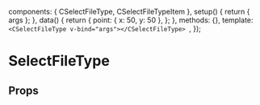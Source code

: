 
<Meta of={SelectFileTypeStories} />

  components: { CSelectFileType, CSelectFileTypeItem },
  setup() {
    return { args };
  },
  data() {
    return {
      point: { x: 50, y: 50 },
    };
  },
  methods: {},
  template: `<CSelectFileType v-bind="args"></CSelectFileType>
`,
});

# SelectFileType

<Canvas transformSnippet="open">
  <Story of={SelectFileTypeStories.Overview} />
</Canvas>

## Props

<Controls />
